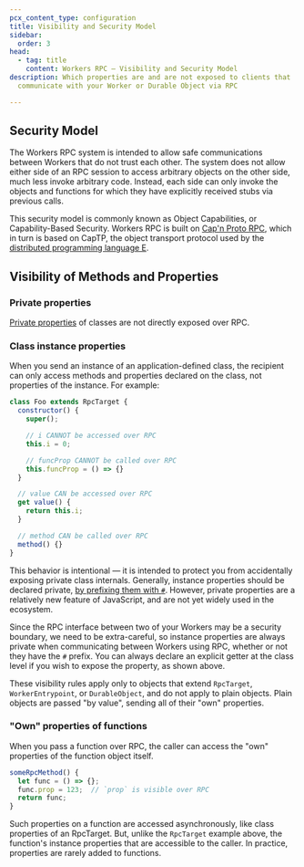 ```yaml
---
pcx_content_type: configuration
title: Visibility and Security Model
sidebar:
  order: 3
head:
  - tag: title
    content: Workers RPC — Visibility and Security Model
description: Which properties are and are not exposed to clients that
  communicate with your Worker or Durable Object via RPC

---
```


## Security Model

The Workers RPC system is intended to allow safe communications between Workers that do not trust each other. The system does not allow either side of an RPC session to access arbitrary objects on the other side, much less invoke arbitrary code. Instead, each side can only invoke the objects and functions for which they have explicitly received stubs via previous calls.

This security model is commonly known as Object Capabilities, or Capability-Based Security. Workers RPC is built on [Cap'n Proto RPC](https://capnproto.org/rpc.html), which in turn is based on CapTP, the object transport protocol used by the [distributed programming language E](https://www.crockford.com/ec/etut.html).

## Visibility of Methods and Properties

### Private properties

[Private properties](https://developer.mozilla.org/en-US/docs/Web/JavaScript/Reference/Classes/Private_properties) of classes are not directly exposed over RPC.

### Class instance properties

When you send an instance of an application-defined class, the recipient can only access methods and properties declared on the class, not properties of the instance. For example:

```js
class Foo extends RpcTarget {
  constructor() {
    super();

    // i CANNOT be accessed over RPC
    this.i = 0;

    // funcProp CANNOT be called over RPC
    this.funcProp = () => {}
  }

  // value CAN be accessed over RPC
  get value() {
    return this.i;
  }

  // method CAN be called over RPC
  method() {}
}
```

This behavior is intentional — it is intended to protect you from accidentally exposing private class internals. Generally, instance properties should be declared private, [by prefixing them with `#`](https://developer.mozilla.org/en-US/docs/Web/JavaScript/Reference/Classes/Private_properties). However, private properties are a relatively new feature of JavaScript, and are not yet widely used in the ecosystem.

Since the RPC interface between two of your Workers may be a security boundary, we need to be extra-careful, so instance properties are always private when communicating between Workers using RPC, whether or not they have the `#` prefix. You can always declare an explicit getter at the class level if you wish to expose the property, as shown above.

These visibility rules apply only to objects that extend `RpcTarget`, `WorkerEntrypoint`, or `DurableObject`, and do not apply to plain objects. Plain objects are passed "by value", sending all of their "own" properties.

### "Own" properties of functions

When you pass a function over RPC, the caller can access the "own" properties of the function object itself.

```js
someRpcMethod() {
  let func = () => {};
  func.prop = 123;  // `prop` is visible over RPC
  return func;
}
```

Such properties on a function are accessed asynchronously, like class properties of an RpcTarget. But, unlike the `RpcTarget` example above, the function's instance properties that are accessible to the caller. In practice, properties are rarely added to functions.

